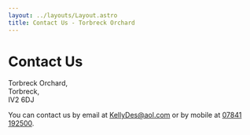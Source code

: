 ```yaml
---
layout: ../layouts/Layout.astro
title: Contact Us - Torbreck Orchard
---
```



# Contact Us

Torbreck Orchard,<br />
Torbreck,<br />
IV2 6DJ<br />

You can contact us by email at [KellyDes@aol.com](mailto:kellydes@aol.com) or by mobile at [07841 192500](tel:+447841192500).

<Map client:load/>
